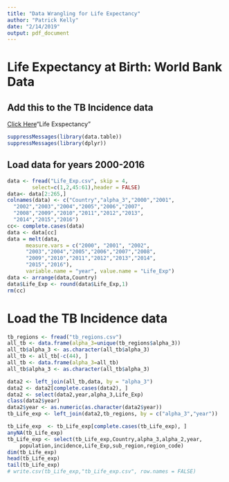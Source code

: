 ```yaml
---
title: "Data Wrangling for Life Expectancy"
author: "Patrick Kelly"
date: "2/14/2019"
output: pdf_document
---
```


# Life Expectancy at Birth: World Bank Data
## Add this to the TB Incidence data

[Click Here](https://data.worldbank.org/indicator/SP.DYN.LE00.IN)"Life Exspectancy"

```r
suppressMessages(library(data.table))
suppressMessages(library(dplyr))
```
## Load data for years 2000-2016
```r
data <- fread("Life_Exp.csv", skip = 4,
        select=c(1,2,45:61),header = FALSE)
data<- data[2:265,]
colnames(data) <- c("Country","alpha_3","2000","2001",
  "2002","2003","2004","2005","2006","2007",
  "2008","2009","2010","2011","2012","2013",
  "2014","2015","2016")
cc<- complete.cases(data)
data <- data[cc]
data = melt(data, 
      measure.vars = c("2000", "2001", "2002",
      "2003","2004","2005","2006","2007","2008",
      "2009","2010","2011","2012","2013","2014",
      "2015","2016"),
      variable.name = "year", value.name = "Life_Exp")     
data <- arrange(data,Country)        
data$Life_Exp <- round(data$Life_Exp,1)
rm(cc)
```
# Load the TB Incidence data

```r
tb_regions <- fread("tb_regions.csv")
all_tb <- data.frame(alpha_3=unique(tb_regions$alpha_3))
all_tb$alpha_3 <- as.character(all_tb$alpha_3)
all_tb <- all_tb[-c(44), ] 
all_tb <- data.frame(alpha_3=all_tb)
all_tb$alpha_3 <- as.character(all_tb$alpha_3)
```

```r
data2 <- left_join(all_tb,data, by = "alpha_3")
data2 <- data2[complete.cases(data2), ]
data2 <- select(data2,year,alpha_3,Life_Exp)
class(data2$year)
data2$year <- as.numeric(as.character(data2$year))
tb_Life_exp <- left_join(data2,tb_regions, by = c("alpha_3","year"))
```

```r
tb_Life_exp  <- tb_Life_exp[complete.cases(tb_Life_exp), ]
anyNA(tb_Life_exp)
tb_Life_exp <- select(tb_Life_exp,Country,alpha_3,alpha_2,year,
    population,incidence,Life_Exp,sub_region,region_code)
dim(tb_Life_exp)
head(tb_Life_exp)
tail(tb_Life_exp)
# write.csv(tb_Life_exp,"tb_Life_exp.csv", row.names = FALSE)
```

